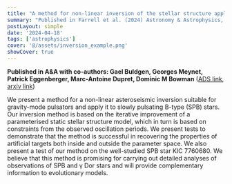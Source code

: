 ```yaml
---
title: "A method for non-linear inversion of the stellar structure applied to gravity-mode pulsators"
summary: "Published in Farrell et al. (2024) Astronomy & Astrophysics, Volume 686"
postLayout: simple
date: '2024-04-18'
tags: ['astrophysics']
cover: '@/assets/inversion_example.png'
showCover: true
---
```


**Published in A&A with co-authors: Gael Buldgen, Georges Meynet, Patrick Eggenberger, Marc-Antoine Dupret, Dominic M Bowman** 
([ADS link](https://ui.adsabs.harvard.edu/abs/2024A%26A...686A.267F/abstract), [arxiv link](https://arxiv.org/pdf/2404.12052)) 

We present a method for a non-linear asteroseismic inversion suitable for gravity-mode pulsators and apply it to slowly pulsating B-type (SPB) stars. Our inversion method is based on the iterative improvement of a parameterised static stellar structure model, which in turn is based on constraints from the observed oscillation periods. We present tests to demonstrate that the method is successful in recovering the properties of artificial targets both inside and outside the parameter space. We also present a test of our method on the well-studied SPB star KIC 7760680. We believe that this method is promising for carrying out detailed analyses of observations of SPB and γ Dor stars and will provide complementary information to evolutionary models.